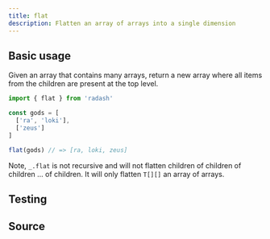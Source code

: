 ```yaml
---
title: flat
description: Flatten an array of arrays into a single dimension
---
```



## Basic usage

Given an array that contains many arrays, return a new array where all items from the children are present at the top level.

```ts
import { flat } from 'radash'

const gods = [
  ['ra', 'loki'],
  ['zeus']
]

flat(gods) // => [ra, loki, zeus]
```

Note, `_.flat` is not recursive and will not flatten children of children of children ... of children. It will only flatten `T[][]` an array of arrays.

## Testing

<TestingLinkAndPreview module="array" func="flat" />

## Source

<SourceLinkAndPreview module="array" func="flat" />